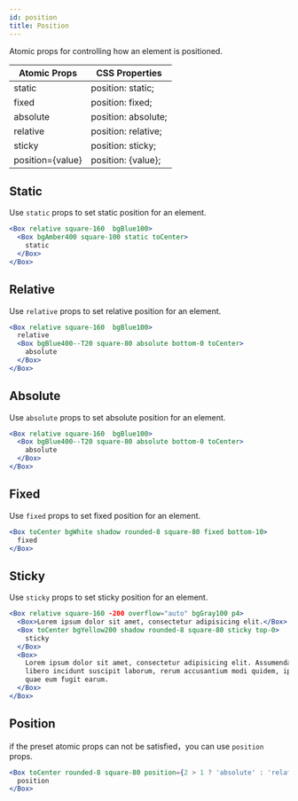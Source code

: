 ```yaml
---
id: position
title: Position
---
```


Atomic props for controlling how an element is positioned.

| Atomic Props     | CSS Properties      |
| ---------------- | ------------------- |
| static           | position: static;   |
| fixed            | position: fixed;    |
| absolute         | position: absolute; |
| relative         | position: relative; |
| sticky           | position: sticky;   |
| position={value} | position: {value};  |

## Static

Use `static` props to set static position for an element.

```jsx live
<Box relative square-160  bgBlue100>
  <Box bgAmber400 square-100 static toCenter>
    static
  </Box>
</Box>
```

## Relative

Use `relative` props to set relative position for an element.

```jsx live
<Box relative square-160  bgBlue100>
  relative
  <Box bgBlue400--T20 square-80 absolute bottom-0 toCenter>
    absolute
  </Box>
</Box>
```

## Absolute

Use `absolute` props to set absolute position for an element.

```jsx live
<Box relative square-160  bgBlue100>
  <Box bgBlue400--T20 square-80 absolute bottom-0 toCenter>
    absolute
  </Box>
</Box>
```

## Fixed

Use `fixed` props to set fixed position for an element.

```jsx live
<Box toCenter bgWhite shadow rounded-8 square-80 fixed bottom-10>
  fixed
</Box>
```

## Sticky

Use `sticky` props to set sticky position for an element.

```jsx live
<Box relative square-160 -200 overflow="auto" bgGray100 p4>
  <Box>Lorem ipsum dolor sit amet, consectetur adipisicing elit.</Box>
  <Box toCenter bgYellow200 shadow rounded-8 square-80 sticky top-0>
    sticky
  </Box>
  <Box>
    Lorem ipsum dolor sit amet, consectetur adipisicing elit. Assumenda, quia temporibus eveniet a
    libero incidunt suscipit laborum, rerum accusantium modi quidem, ipsam illum quis sed voluptatum
    quae eum fugit earum.
  </Box>
</Box>
```

## Position

if the preset atomic props can not be satisfied，you can use `position` props.

```jsx live
<Box toCenter rounded-8 square-80 position={2 > 1 ? 'absolute' : 'relative'}>
  position
</Box>
```
